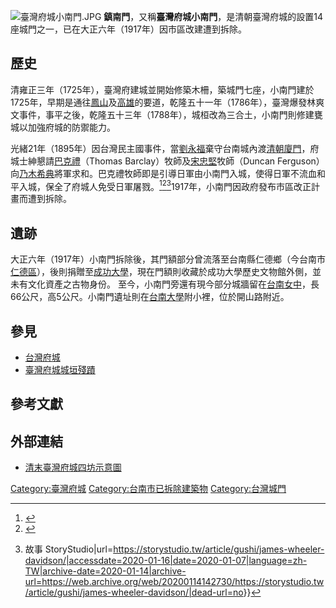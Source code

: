 {{coord|22.9862004|120.2101104|display=title}}{{Infobox Military Structure|name=臺灣府城小南門（鎮南門）|used=|battles=|occupants=|past_commanders=|current_commander=|garrison=|controlledby={{flagicon|Qing Dynasty}}[[大清帝國|大清帝國]](1874-1895)|open_to_public=|ownership=|condition=不存，僅存門額|demolished=[[大正|大正]]六年（1917年）|location=臺南市開山路|partof=|height=|materials=|builder=|built=[[雍正|雍正]]三年（1725年）|code=|type=城門|caption=現存於[[成功大學|成功大學]]，於乾隆41年（1776年）所立的小南門門額|image=[[File:2021年10月台南小南門門額.jpg|300px]]|coordinates=|events=}}[[File:臺灣府城小南門.JPG|thumb]]
'''鎮南門'''，又稱'''臺灣府城小南門'''，是清朝臺灣府城的設置14座城門之一，已在大正六年（1917年）因市區改建遭到拆除。

== 歷史 ==
清雍正三年（1725年），臺灣府建城並開始修築木柵，築城門七座，小南門建於1725年，早期是通往[[鳳山區|鳳山]]及[[高雄市|高雄]]的要道，乾隆五十一年（1786年），臺灣爆發林爽文事件，事平之後，乾隆五十三年（1788年），城桓改為三合土，小南門則修建甕城以加強府城的防禦能力。

光緒21年（1895年）因台灣民主國事件，當[[劉永福|劉永福]]棄守台南城內渡[[清朝|清朝]][[廈門|廈門]]，府城士紳懇請[[巴克禮|巴克禮]]（Thomas Barclay）牧師及[[宋忠堅|宋忠堅]]牧師（Duncan Ferguson）向[[乃木希典|乃木希典]]將軍求和。巴克禮牧師即是引導日軍由小南門入城，使得日軍不流血和平入城，保全了府城人免受日軍屠戮。<ref>{{Cite web|title=巴克禮記〈乃木軍の台南入城〉|url=http://www.laijohn.com/archives/pm/Barclay,T/date/1895.10.21/Barclay/J.htm|accessdate=2020-08-31|date=|language=zh-TW|archive-date=2020-01-18|archive-url=https://web.archive.org/web/20200118100111/http://www.laijohn.com/archives/pm/Barclay,T/date/1895.10.21/Barclay/J.htm|dead-url=no}}</ref><ref>{{Cite web |url = https://news.ltn.com.tw/news/life/breakingnews/1467717 |author = 自由時報 |date = 2015年10月17日 |title = 日軍和平進城120年 台灣教會公報社找尋巴克禮足跡 |publisher = [[自由時報|自由時報]] |accessdate = 2020年8月25日 |archive-date = 2018年12月5日 |archive-url = https://web.archive.org/web/20181205005110/http://news.ltn.com.tw/news/life/breakingnews/1467717 |dead-url = no }}</ref><ref name=":0">{{Cite web|title=【臺灣史上最大戰爭】達飛聲與巴克禮 ── 為臺灣推開時代交接大門的兩位外國人 {{!}} 故事 StoryStudio|url=https://storystudio.tw/article/gushi/james-wheeler-davidson/|accessdate=2020-01-16|date=2020-01-07|language=zh-TW|archive-date=2020-01-14|archive-url=https://web.archive.org/web/20200114142730/https://storystudio.tw/article/gushi/james-wheeler-davidson/|dead-url=no}}</ref>1917年，小南門因政府發布市區改正計畫而遭到拆除。

== 遺跡 ==
大正六年（1917年）小南門拆除後，其門額部分曾流落至台南縣仁德鄉（今台南市[[仁德區|仁德區]]），後則捐贈至[[國立成功大學|成功大學]]，現在門額則收藏於成功​大學歷史文物館外側，並未有文化資產之古物身份。
至今，小南門旁還有現今部分城牆留在[[台南女中|台南女中]]，長66公尺，高5公尺。小南門遺址則在[[台南大學|台南大學]]附小裡，位於開山路附近。
== 參見 ==
*[[台灣府城|台灣府城]]
*[[臺灣府城城垣殘蹟|臺灣府城城垣殘蹟]]
== 參考文獻 ==
{{Reflist|2}}

==外部連結==
*[http://hqq.pixnet.net/album/photo/101538634 清末臺灣府城四坊示意圖] {{Wayback|url=http://hqq.pixnet.net/album/photo/101538634 |date=20210122015223 }}

{{臺灣府城}}
{{台南市重要古迹}}

[[Category:臺灣府城|Category:臺灣府城]]
[[Category:台南市已拆除建築物|Category:台南市已拆除建築物]]
[[Category:台灣城門|Category:台灣城門]]